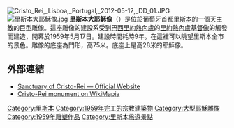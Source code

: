 [[File:Cristo_Rei,_Lisboa,_Portugal,_2012-05-12,_DD_01.JPG|thumb]]
[[File:里斯本大耶穌像.jpg|thumb]]
'''里斯本大耶穌像'''（{{lang-pt|Cristo Rei}}）是位於葡萄牙首都[[里斯本|里斯本]]的一個[[天主教|天主教]]的巨型雕像。這座雕像的建設系受到[[巴西|巴西]][[里約熱內盧|里約熱內盧]]的[[里約熱內盧基督像|里約熱內盧基督像]]的觸發而建造，開幕於1959年5月17日。建設時間耗時9年。在這裡可以眺望里斯本全市的景色。雕像的底座為門形，高75米。底座上是高28米的耶穌像。

==外部連結==
{{Commons+cat|Cristo_Rei|里斯本大耶穌像|Cristo_Rei}}
* [http://www.cristorei.pt/ Sanctuary of Cristo-Rei — Official Website] {{Wayback|url=http://www.cristorei.pt/ |date=20150922090339 }}
* [http://wikimapia.org/#lat=38.6786756&lon=-9.1714704&z=17&l=9&m=a&v=2 Cristo-Rei monument on WikiMapia] {{WebCite|url=https://www.webcitation.org/61CZ2O6Sc?url=http://wikimapia.org/#lat=38.6786756&lon=-9.1714704&z=17&l=9&m=a&v=2 |date=20110825123910 |dateformat=iso }}
{{coord|38|40|42.89|N|9|10|16.80|W|region:PT_type:landmark|display=title|name=里斯本大耶穌像}}

[[Category:里斯本|Category:里斯本]]
[[Category:1959年完工的宗教建築物|Category:1959年完工的宗教建築物]]
[[Category:大型耶穌雕像|Category:大型耶穌雕像]]
[[Category:1959年雕塑作品|Category:1959年雕塑作品]]
[[Category:里斯本旅遊景點|Category:里斯本旅遊景點]]